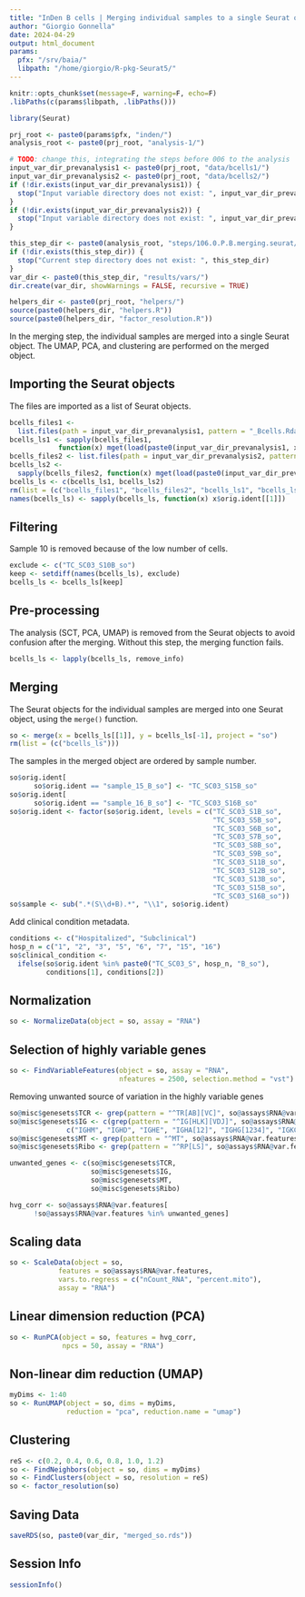```yaml
---
title: "InDen B cells | Merging individual samples to a single Seurat object"
author: "Giorgio Gonnella"
date: 2024-04-29
output: html_document
params:
  pfx: "/srv/baia/"
  libpath: "/home/giorgio/R-pkg-Seurat5/"
---
```


```r
knitr::opts_chunk$set(message=F, warning=F, echo=F)
.libPaths(c(params$libpath, .libPaths()))

library(Seurat)

prj_root <- paste0(params$pfx, "inden/")
analysis_root <- paste0(prj_root, "analysis-1/")

# TODO: change this, integrating the steps before 006 to the analysis
input_var_dir_prevanalysis1 <- paste0(prj_root, "data/bcells1/")
input_var_dir_prevanalysis2 <- paste0(prj_root, "data/bcells2/")
if (!dir.exists(input_var_dir_prevanalysis1)) {
  stop("Input variable directory does not exist: ", input_var_dir_prevanalysis1)
}
if (!dir.exists(input_var_dir_prevanalysis2)) {
  stop("Input variable directory does not exist: ", input_var_dir_prevanalysis2)
}

this_step_dir <- paste0(analysis_root, "steps/106.0.P.B.merging.seurat/")
if (!dir.exists(this_step_dir)) {
  stop("Current step directory does not exist: ", this_step_dir)
}
var_dir <- paste0(this_step_dir, "results/vars/")
dir.create(var_dir, showWarnings = FALSE, recursive = TRUE)

helpers_dir <- paste0(prj_root, "helpers/")
source(paste0(helpers_dir, "helpers.R"))
source(paste0(helpers_dir, "factor_resolution.R"))
```

In the merging step, the individual samples are merged into a single
Seurat object. The UMAP, PCA, and clustering are performed on the merged
object.

## Importing the Seurat objects

The files are imported as a list of Seurat objects.

```r
bcells_files1 <-
  list.files(path = input_var_dir_prevanalysis1, pattern = "_Bcells.Rdata")
bcells_ls1 <- sapply(bcells_files1,
            function(x) mget(load(paste0(input_var_dir_prevanalysis1, x))))
bcells_files2 <- list.files(path = input_var_dir_prevanalysis2, pattern = "_bcells.Rdata")
bcells_ls2 <-
  sapply(bcells_files2, function(x) mget(load(paste0(input_var_dir_prevanalysis2, x))))
bcells_ls <- c(bcells_ls1, bcells_ls2)
rm(list = (c("bcells_files1", "bcells_files2", "bcells_ls1", "bcells_ls2")))
names(bcells_ls) <- sapply(bcells_ls, function(x) x$orig.ident[[1]])
```

## Filtering

Sample 10 is removed because of the low number of cells.

```r
exclude <- c("TC_SC03_S10B_so")
keep <- setdiff(names(bcells_ls), exclude)
bcells_ls <- bcells_ls[keep]
```

## Pre-processing

The analysis (SCT, PCA, UMAP) is removed from the Seurat objects to avoid
confusion after the merging. Without this step, the merging function fails.

```r
bcells_ls <- lapply(bcells_ls, remove_info)
```

## Merging

The Seurat objects for the individual samples are merged
into one Seurat object, using the `merge()` function.

```r
so <- merge(x = bcells_ls[[1]], y = bcells_ls[-1], project = "so")
rm(list = (c("bcells_ls")))
```

The samples in the merged object are ordered by sample number.

```r
so$orig.ident[
      so$orig.ident == "sample_15_B_so"] <- "TC_SC03_S15B_so"
so$orig.ident[
      so$orig.ident == "sample_16_B_so"] <- "TC_SC03_S16B_so"
so$orig.ident <- factor(so$orig.ident, levels = c("TC_SC03_S1B_so",
                                                  "TC_SC03_S5B_so",
                                                  "TC_SC03_S6B_so",
                                                  "TC_SC03_S7B_so",
                                                  "TC_SC03_S8B_so",
                                                  "TC_SC03_S9B_so",
                                                  "TC_SC03_S11B_so",
                                                  "TC_SC03_S12B_so",
                                                  "TC_SC03_S13B_so",
                                                  "TC_SC03_S15B_so",
                                                  "TC_SC03_S16B_so"))
so$sample <- sub(".*(S\\d+B).*", "\\1", so$orig.ident)
```

Add clinical condition metadata.

```r
conditions <- c("Hospitalized", "Subclinical")
hosp_n = c("1", "2", "3", "5", "6", "7", "15", "16")
so$clinical_condition <-
  ifelse(so$orig.ident %in% paste0("TC_SC03_S", hosp_n, "B_so"),
         conditions[1], conditions[2])
```

## Normalization

```r
so <- NormalizeData(object = so, assay = "RNA")
```

## Selection of highly variable genes

```r
so <- FindVariableFeatures(object = so, assay = "RNA",
                           nfeatures = 2500, selection.method = "vst")
```

Removing unwanted source of variation in the highly variable genes

```r
so@misc$genesets$TCR <- grep(pattern = "^TR[AB][VC]", so@assays$RNA@var.features, value = TRUE)
so@misc$genesets$IG <- c(grep(pattern = "^IG[HLK][VDJ]", so@assays$RNA@var.features, value = TRUE),
              c("IGHM", "IGHD", "IGHE", "IGHA[12]", "IGHG[1234]", "IGKC", "IGLC[1234567]", "AC233755.1"))
so@misc$genesets$MT <- grep(pattern = "^MT", so@assays$RNA@var.features, value = TRUE)
so@misc$genesets$Ribo <- grep(pattern = "^RP[LS]", so@assays$RNA@var.features, value = TRUE)
```

```r
unwanted_genes <- c(so@misc$genesets$TCR,
                    so@misc$genesets$IG,
                    so@misc$genesets$MT,
                    so@misc$genesets$Ribo)
```

```r
hvg_corr <- so@assays$RNA@var.features[
      !so@assays$RNA@var.features %in% unwanted_genes]
```

## Scaling data

```r
so <- ScaleData(object = so,
            features = so@assays$RNA@var.features,
            vars.to.regress = c("nCount_RNA", "percent.mito"),
            assay = "RNA")
```


## Linear dimension reduction (PCA)

```r
so <- RunPCA(object = so, features = hvg_corr,
             npcs = 50, assay = "RNA")
```

## Non-linear dim reduction (UMAP)

```r
myDims <- 1:40
so <- RunUMAP(object = so, dims = myDims,
              reduction = "pca", reduction.name = "umap")
```

## Clustering

```r
reS <- c(0.2, 0.4, 0.6, 0.8, 1.0, 1.2)
so <- FindNeighbors(object = so, dims = myDims)
so <- FindClusters(object = so, resolution = reS)
so <- factor_resolution(so)
```

## Saving Data

```r
saveRDS(so, paste0(var_dir, "merged_so.rds"))
```

## Session Info

```r
sessionInfo()
```
